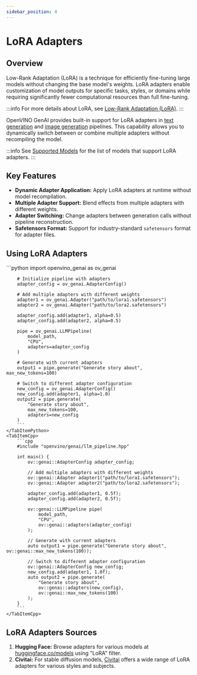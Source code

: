 ```yaml
---
sidebar_position: 4
---
```


# LoRA Adapters

## Overview

Low-Rank Adaptation (LoRA) is a technique for efficiently fine-tuning large models without changing the base model's weights.
LoRA adapters enable customization of model outputs for specific tasks, styles, or domains while requiring significantly fewer computational resources than full fine-tuning.

:::info
For more details about LoRA, see [Low-Rank Adaptation (LoRA)](/docs/concepts/lora).
:::

OpenVINO GenAI provides built-in support for LoRA adapters in [text generation](/docs/use-cases/text-generation/) and [image generation](/docs/use-cases/image-generation/) pipelines.
This capability allows you to dynamically switch between or combine multiple adapters without recompiling the model.

:::info
See [Supported Models](/docs/supported-models/) for the list of models that support LoRA adapters.
:::

## Key Features

- **Dynamic Adapter Application:** Apply LoRA adapters at runtime without model recompilation.
- **Multiple Adapter Support:** Blend effects from multiple adapters with different weights.
- **Adapter Switching:** Change adapters between generation calls without pipeline reconstruction.
- **Safetensors Format:** Support for industry-standard `safetensors` format for adapter files.

## Using LoRA Adapters

<LanguageTabs>
    <TabItemPython>
        ```python
        import openvino_genai as ov_genai

        # Initialize pipeline with adapters
        adapter_config = ov_genai.AdapterConfig()

        # Add multiple adapters with different weights
        adapter1 = ov_genai.Adapter("path/to/lora1.safetensors")
        adapter2 = ov_genai.Adapter("path/to/lora2.safetensors")

        adapter_config.add(adapter1, alpha=0.5)
        adapter_config.add(adapter2, alpha=0.5)

        pipe = ov_genai.LLMPipeline(
            model_path,
            "CPU",
            adapters=adapter_config
        )

        # Generate with current adapters
        output1 = pipe.generate("Generate story about", max_new_tokens=100)

        # Switch to different adapter configuration
        new_config = ov_genai.AdapterConfig()
        new_config.add(adapter1, alpha=1.0)
        output2 = pipe.generate(
            "Generate story about",
            max_new_tokens=100,
            adapters=new_config
        )
        ```
    </TabItemPython>
    <TabItemCpp>
        ```cpp
        #include "openvino/genai/llm_pipeline.hpp"

        int main() {
            ov::genai::AdapterConfig adapter_config;

            // Add multiple adapters with different weights
            ov::genai::Adapter adapter1("path/to/lora1.safetensors");
            ov::genai::Adapter adapter2("path/to/lora2.safetensors");

            adapter_config.add(adapter1, 0.5f);
            adapter_config.add(adapter2, 0.5f);

            ov::genai::LLMPipeline pipe(
                model_path,
                "CPU",
                ov::genai::adapters(adapter_config)
            );

            // Generate with current adapters
            auto output1 = pipe.generate("Generate story about", ov::genai::max_new_tokens(100));

            // Switch to different adapter configuration
            ov::genai::AdapterConfig new_config;
            new_config.add(adapter1, 1.0f);
            auto output2 = pipe.generate(
                "Generate story about",
                ov::genai::adapters(new_config),
                ov::genai::max_new_tokens(100)
            );
        }
        ```
    </TabItemCpp>
</LanguageTabs>

## LoRA Adapters Sources

1. **Hugging Face:** Browse adapters for various models at [huggingface.co/models](https://huggingface.co/models?other=lora) using "LoRA" filter.
2. **Civitai:** For stable diffusion models, [Civitai](https://civitai.com/) offers a wide range of LoRA adapters for various styles and subjects.
